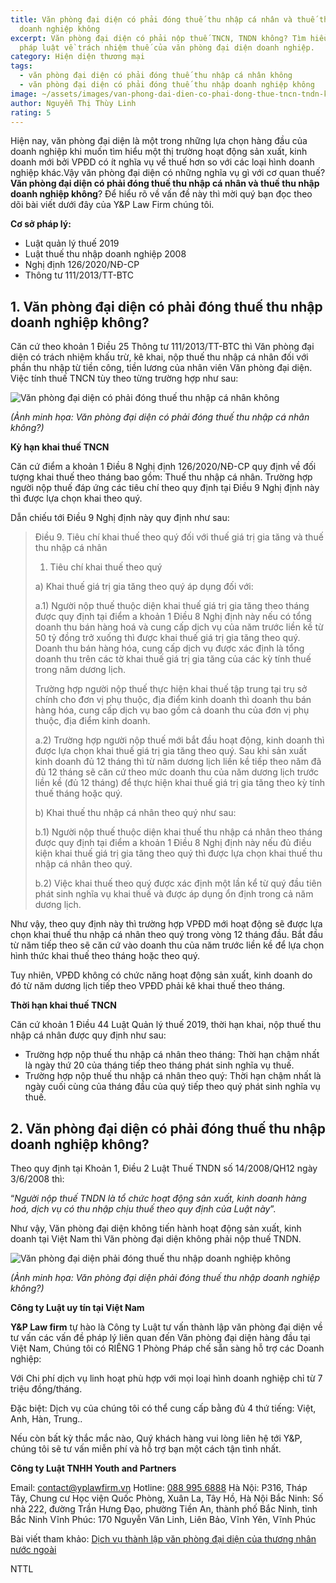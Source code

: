 ```yaml
---
title: Văn phòng đại diện có phải đóng thuế thu nhập cá nhân và thuế thu nhập
  doanh nghiệp không
excerpt: Văn phòng đại diện có phải nộp thuế TNCN, TNDN không? Tìm hiểu quy định
  pháp luật về trách nhiệm thuế của văn phòng đại diện doanh nghiệp.
category: Hiện diện thương mại
tags:
  - văn phòng đại diện có phải đóng thuế thu nhập cá nhân không
  - văn phòng đại diện có phải đóng thuế thu nhập doanh nghiệp không
image: ~/assets/images/van-phong-dai-dien-co-phai-dong-thue-tncn-tndn-khong.png
author: Nguyễn Thị Thùy Linh
rating: 5
---
```

Hiện nay, văn phòng đại diện là một trong những lựa chọn hàng đầu của doanh nghiệp khi muốn tìm hiểu một thị trường hoạt động sản xuất, kinh doanh mới bởi VPĐD có ít nghĩa vụ về thuế hơn so với các loại hình doanh nghiệp khác.Vậy văn phòng đại diện có những nghĩa vụ gì với cơ quan thuế? **Văn phòng đại diện có phải đóng thuế thu nhập cá nhân và thuế thu nhập doanh nghiệp không**? Để hiểu rõ về vấn đề này thì mời quý bạn đọc theo dõi bài viết dưới đây của Y&P Law Firm chúng tôi.

**Cơ sở pháp lý:**

* Luật quản lý thuế 2019
* Luật thuế thu nhập doanh nghiệp 2008
* Nghị định 126/2020/NĐ-CP
* Thông tư 111/2013/TT-BTC

## 1. Văn phòng đại diện có phải đóng thuế thu nhập doanh nghiệp không?

Căn cứ theo khoản 1 Điều 25 Thông tư 111/2013/TT-BTC thì Văn phòng đại diện có trách nhiệm khấu trừ, kê khai, nộp thuế thu nhập cá nhân đối với phần thu nhập từ tiền công, tiền lương của nhân viên Văn phòng đại diện. Việc tính thuế TNCN tùy theo từng trường hợp như sau:

![Văn phòng đại diện có phải đóng thuế thu nhập cá nhân không](~/assets/images/van-phong-dai-dien-co-phai-dong-thue-tncn-khong.png "Văn phòng đại diện có phải đóng thuế thu nhập cá nhân không")

*(Ảnh minh họa: Văn phòng đại diện có phải đóng thuế thu nhập cá nhân không?)*

**Kỳ hạn khai thuế TNCN**

Căn cứ điểm a khoản 1 Điều 8 Nghị định 126/2020/NĐ-CP quy định về đối tượng khai thuế theo tháng bao gồm: Thuế thu nhập cá nhân. Trường hợp người nộp thuế đáp ứng các tiêu chí theo quy định tại Điều 9 Nghị định này thì được lựa chọn khai theo quý.

Dẫn chiếu tới Điều 9 Nghị định này quy định như sau:

> Điều 9. Tiêu chí khai thuế theo quý đối với thuế giá trị gia tăng và thuế thu nhập cá nhân
>
> 1. Tiêu chí khai thuế theo quý
>
> a) Khai thuế giá trị gia tăng theo quý áp dụng đối với:
>
> a.1) Người nộp thuế thuộc diện khai thuế giá trị gia tăng theo tháng được quy định tại điểm a khoản 1 Điều 8 Nghị định này nếu có tổng doanh thu bán hàng hoá và cung cấp dịch vụ của năm trước liền kề từ 50 tỷ đồng trở xuống thì được khai thuế giá trị gia tăng theo quý. Doanh thu bán hàng hóa, cung cấp dịch vụ được xác định là tổng doanh thu trên các tờ khai thuế giá trị gia tăng của các kỳ tính thuế trong năm dương lịch.
>
> Trường hợp người nộp thuế thực hiện khai thuế tập trung tại trụ sở chính cho đơn vị phụ thuộc, địa điểm kinh doanh thì doanh thu bán hàng hóa, cung cấp dịch vụ bao gồm cả doanh thu của đơn vị phụ thuộc, địa điểm kinh doanh.
>
> a.2) Trường hợp người nộp thuế mới bắt đầu hoạt động, kinh doanh thì được lựa chọn khai thuế giá trị gia tăng theo quý. Sau khi sản xuất kinh doanh đủ 12 tháng thì từ năm dương lịch liền kề tiếp theo năm đã đủ 12 tháng sẽ căn cứ theo mức doanh thu của năm dương lịch trước liền kề (đủ 12 tháng) để thực hiện khai thuế giá trị gia tăng theo kỳ tính thuế tháng hoặc quý.
>
> b) Khai thuế thu nhập cá nhân theo quý như sau:
>
> b.1) Người nộp thuế thuộc diện khai thuế thu nhập cá nhân theo tháng được quy định tại điểm a khoản 1 Điều 8 Nghị định này nếu đủ điều kiện khai thuế giá trị gia tăng theo quý thì được lựa chọn khai thuế thu nhập cá nhân theo quý.
>
> b.2) Việc khai thuế theo quý được xác định một lần kể từ quý đầu tiên phát sinh nghĩa vụ khai thuế và được áp dụng ổn định trong cả năm dương lịch.

Như vậy, theo quy định này thì trường hợp VPĐD mới hoạt động sẽ được lựa chọn khai thuế thu nhập cá nhân theo quý trong vòng 12 tháng đầu. Bắt đầu từ năm tiếp theo sẽ căn cứ vào doanh thu của năm trước liền kề để lựa chọn hình thức khai thuế theo tháng hoặc  theo quý.

Tuy nhiên, VPĐD không có chức năng hoạt động sản xuất, kinh doanh do đó từ năm dương lịch tiếp theo VPĐD phải kê khai thuế theo tháng.

**Thời hạn khai thuế TNCN**

Căn cứ khoản 1 Điều 44 Luật Quản lý thuế 2019, thời hạn khai, nộp thuế thu nhập cá nhân được quy định như sau:

* Trường hợp nộp thuế thu nhập cá nhân theo tháng: Thời hạn chậm nhất là ngày thứ 20 của tháng tiếp theo tháng phát sinh nghĩa vụ thuế.
* Trường hợp nộp thuế thu nhập cá nhân theo quý: Thời hạn chậm nhất là ngày cuối cùng của tháng đầu của quý tiếp theo quý phát sinh nghĩa vụ thuế.

## 2. Văn phòng đại diện có phải đóng thuế thu nhập doanh nghiệp không?

Theo quy định tại Khoản 1, Điều 2 Luật Thuế TNDN số 14/2008/QH12 ngày 3/6/2008 thì:

 “*Người nộp thuế TNDN là tổ chức hoạt động sản xuất, kinh doanh hàng hoá, dịch vụ có thu nhập chịu thuế theo quy định của Luật này*”.

Như vậy, Văn phòng đại diện không tiến hành hoạt động sản xuất, kinh doanh tại Việt Nam thì Văn phòng đại diện không phải nộp thuế TNDN.

![Văn phòng đại diện phải đóng thuế thu nhập doanh nghiệp không](~/assets/images/van-phong-dai-dien-phai-dong-thue-thu-nhap-doanh-nghiep-khong.jpg "Văn phòng đại diện phải đóng thuế thu nhập doanh nghiệp không")

*(Ảnh minh họa: Văn phòng đại diện phải đóng thuế thu nhập doanh nghiệp không?)*

**Công ty Luật uy tín tại Việt Nam**

**Y&P Law firm** tự hào là Công ty Luật tư vấn thành lập văn phòng đại diện về tư vấn các vấn đề pháp lý liên quan đến Văn phòng đại diện hàng đầu tại Việt Nam, Chúng tôi có RIÊNG 1 Phòng Pháp chế sẵn sàng hỗ trợ các Doanh nghiệp:

Với Chi phí dịch vụ linh hoạt phù hợp với mọi loại hình doanh nghiệp chỉ từ 7 triệu đồng/tháng.

Đặc biệt: Dịch vụ của chúng tôi có thể cung cấp bằng đủ 4 thứ tiếng: Việt, Anh, Hàn, Trung..

Nếu còn bất kỳ thắc mắc nào, Quý khách hàng vui lòng liên hệ tới Y&P, chúng tôi sẽ tư vấn miễn phí và hỗ trợ bạn một cách tận tình nhất.

**Công ty Luật TNHH Youth and Partners**

Email: [contact@yplawfirm.vn](mailto:contact@yplawfirm.vn)
Hotline: [088 995 6888](tel:0889956888)
Hà Nội: P316, Tháp Tây, Chung cư Học viện Quốc Phòng, Xuân La, Tây Hồ, Hà Nội
Bắc Ninh: Số nhà 222, đường Trần Hưng Đạo, phường Tiền An, thành phố Bắc Ninh, tỉnh Bắc Ninh
Vĩnh Phúc: 170 Nguyễn Văn Linh, Liên Bảo, Vĩnh Yên, Vĩnh Phúc

Bài viết tham khảo: [Dịch vụ thành lập văn phòng đại diện của thương nhân nước ngoài](https://yplawfirm.vn/dau-tu-nuoc-ngoai/hien-dien-thuong-mai)

 NTTL
